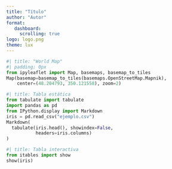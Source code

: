```yaml
---
title: "Título"
author: "Autor"
format:
   dashboard:
     scrolling: true
logo: logo.png
theme: lux
---
```



```python
#| title: "World Map"
#| padding: 0px
from ipyleaflet import Map, basemaps, basemap_to_tiles
Map(basemap=basemap_to_tiles(basemaps.OpenStreetMap.Mapnik),
    center=(48.204793, 350.121558), zoom=2)
```


```python
#| title: Tabla estática
from tabulate import tabulate
import pandas as pd
from IPython.display import Markdown
iris = pd.read_csv("ejemplo.csv")
Markdown(
  tabulate(iris.head(), showindex=False, 
           headers=iris.columns)
)
```

```python
#| title: Tabla interactiva
from itables import show
show(iris)
```